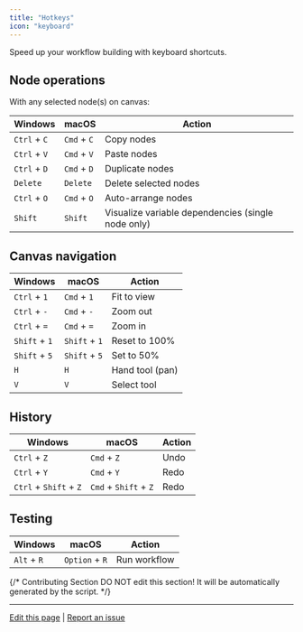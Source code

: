 ```yaml
---
title: "Hotkeys"
icon: "keyboard"
---
```


Speed up your workflow building with keyboard shortcuts.

## Node operations
With any selected node(s) on canvas:

<table>
  <thead>
    <tr>
      <th>Windows</th>
      <th>macOS</th>
      <th>Action</th>
    </tr>
  </thead>
  <tbody>
    <tr>
      <td><code>Ctrl</code> + <code>C</code></td>
      <td><code>Cmd</code> + <code>C</code></td>
      <td>Copy nodes</td>
    </tr>
    <tr>
      <td><code>Ctrl</code> + <code>V</code></td>
      <td><code>Cmd</code> + <code>V</code></td>
      <td>Paste nodes</td>
    </tr>
    <tr>
      <td><code>Ctrl</code> + <code>D</code></td>
      <td><code>Cmd</code> + <code>D</code></td>
      <td>Duplicate nodes</td>
    </tr>
    <tr>
      <td><code>Delete</code></td>
      <td><code>Delete</code></td>
      <td>Delete selected nodes</td>
    </tr>
    <tr>
      <td><code>Ctrl</code> + <code>O</code></td>
      <td><code>Cmd</code> + <code>O</code></td>
      <td>Auto-arrange nodes</td>
    </tr>
    <tr>
      <td><code>Shift</code></td>
      <td><code>Shift</code></td>
      <td>Visualize variable dependencies (single node only)</td>
    </tr>
  </tbody>
</table>

## Canvas navigation

<table>
  <thead>
    <tr>
      <th>Windows</th>
      <th>macOS</th>
      <th>Action</th>
    </tr>
  </thead>
  <tbody>
    <tr>
      <td><code>Ctrl</code> + <code>1</code></td>
      <td><code>Cmd</code> + <code>1</code></td>
      <td>Fit to view</td>
    </tr>
    <tr>
      <td><code>Ctrl</code> + <code>-</code></td>
      <td><code>Cmd</code> + <code>-</code></td>
      <td>Zoom out</td>
    </tr>
    <tr>
      <td><code>Ctrl</code> + <code>=</code></td>
      <td><code>Cmd</code> + <code>=</code></td>
      <td>Zoom in</td>
    </tr>
    <tr>
      <td><code>Shift</code> + <code>1</code></td>
      <td><code>Shift</code> + <code>1</code></td>
      <td>Reset to 100%</td>
    </tr>
    <tr>
      <td><code>Shift</code> + <code>5</code></td>
      <td><code>Shift</code> + <code>5</code></td>
      <td>Set to 50%</td>
    </tr>
    <tr>
      <td><code>H</code></td>
      <td><code>H</code></td>
      <td>Hand tool (pan)</td>
    </tr>
    <tr>
      <td><code>V</code></td>
      <td><code>V</code></td>
      <td>Select tool</td>
    </tr>
  </tbody>
</table>

## History

<table>
  <thead>
    <tr>
      <th>Windows</th>
      <th>macOS</th>
      <th>Action</th>
    </tr>
  </thead>
  <tbody>
    <tr>
      <td><code>Ctrl</code> + <code>Z</code></td>
      <td><code>Cmd</code> + <code>Z</code></td>
      <td>Undo</td>
    </tr>
    <tr>
      <td><code>Ctrl</code> + <code>Y</code></td>
      <td><code>Cmd</code> + <code>Y</code></td>
      <td>Redo</td>
    </tr>
    <tr>
      <td><code>Ctrl</code> + <code>Shift</code> + <code>Z</code></td>
      <td><code>Cmd</code> + <code>Shift</code> + <code>Z</code></td>
      <td>Redo</td>
    </tr>
  </tbody>
</table>

## Testing

<table>
  <thead>
    <tr>
      <th>Windows</th>
      <th>macOS</th>
      <th>Action</th>
    </tr>
  </thead>
  <tbody>
    <tr>
      <td><code>Alt</code> + <code>R</code></td>
      <td><code>Option</code> + <code>R</code></td>
      <td>Run workflow</td>
    </tr>
  </tbody>
</table>

{/*
Contributing Section
DO NOT edit this section!
It will be automatically generated by the script.
*/}

---

[Edit this page](https://github.com/langgenius/dify-docs/edit/main/en/documentation/pages/build/shortcut-key.mdx) | [Report an issue](https://github.com/langgenius/dify-docs/issues/new?template=docs.yml)


